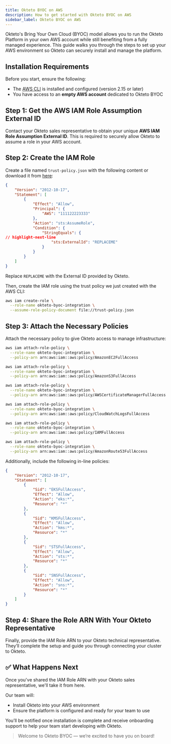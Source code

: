 ```yaml
---
title: Okteto BYOC on AWS
description: How to get started with Okteto BYOC on AWS
sidebar_label: Okteto BYOC on AWS
---
```




Okteto's Bring Your Own Cloud (BYOC) model allows you to run the Okteto Platform in your own AWS account while still benefiting from a fully managed experience.
This guide walks you through the steps to set up your AWS environment so Okteto can securely install and manage the platform.

## Installation Requirements

Before you start, ensure the following:

- The [AWS CLI](https://docs.aws.amazon.com/cli/latest/userguide/getting-started-install.html#getting-started-install-instructions) is installed and configured (version 2.15 or later)
- You have access to an **empty AWS account** dedicated to Okteto BYOC



## Step 1: Get the AWS IAM Role Assumption External ID

Contact your Okteto sales representative to obtain your unique **AWS IAM Role Assumption External ID**. This is required to securely allow Okteto to assume a role in your AWS account.

## Step 2: Create the IAM Role

Create a file named `trust-policy.json` with the following content or download it from <a href="./trust-policy.json" download="trust-policy.json">here</a>:

```json title="trust-policy.json"
{
    "Version": "2012-10-17",
    "Statement": [
        {
            "Effect": "Allow",
            "Principal": {
                "AWS": "111122223333"
            },
            "Action": "sts:AssumeRole",
            "Condition": {
                "StringEquals": {
// highlight-next-line
                    "sts:ExternalId": "REPLACEME"
                }
            }
        }
    ]
}
```
Replace `REPLACEME` with the External ID provided by Okteto.

Then, create the IAM role using the trust policy we just created with the AWS CLI:

```bash
aws iam create-role \
  --role-name okteto-byoc-integration \
  --assume-role-policy-document file://trust-policy.json
```

## Step 3: Attach the Necessary Policies

Attach the necessary policy to give Okteto access to manage infrastructure:

```bash
aws iam attach-role-policy \
  --role-name okteto-byoc-integration \
  --policy-arn arn:aws:iam::aws:policy/AmazonEC2FullAccess

aws iam attach-role-policy \
  --role-name okteto-byoc-integration \
  --policy-arn arn:aws:iam::aws:policy/AmazonS3FullAccess

aws iam attach-role-policy \
  --role-name okteto-byoc-integration \
  --policy-arn arn:aws:iam::aws:policy/AWSCertificateManagerFullAccess

aws iam attach-role-policy \
  --role-name okteto-byoc-integration \
  --policy-arn arn:aws:iam::aws:policy/CloudWatchLogsFullAccess

aws iam attach-role-policy \
  --role-name okteto-byoc-integration \
  --policy-arn arn:aws:iam::aws:policy/IAMFullAccess

aws iam attach-role-policy \
  --role-name okteto-byoc-integration \
  --policy-arn arn:aws:iam::aws:policy/AmazonRoute53FullAccess
```

Additionally, include the following in-line policies:

```json
{
    "Version": "2012-10-17",
    "Statement": [
        {
            "Sid": "EKSFullAccess",
            "Effect": "Allow",
            "Action": "eks:*",
            "Resource": "*"
        },
        {
            "Sid": "KMSFullAccess",
            "Effect": "Allow",
            "Action": "kms:*",
            "Resource": "*"
        },
        {
            "Sid": "STSFullAccess",
            "Effect": "Allow",
            "Action": "sts:*",
            "Resource": "*"
        },
        {
            "Sid": "SNSFullAccess",
            "Effect": "Allow",
            "Action": "sns:*",
            "Resource": "*"
        }
    ]
}
```

## Step 4: Share the Role ARN With Your Okteto Representative

Finally, provide the IAM Role ARN to your Okteto technical representative. They’ll complete the setup and guide you through connecting your cluster to Okteto.

## ✅ What Happens Next

Once you've shared the IAM Role ARN with your Okteto sales representative, we'll take it from here.

Our team will:

- Install Okteto into your AWS environment
- Ensure the platform is configured and ready for your team to use

You’ll be notified once installation is complete and receive onboarding support to help your team start developing with Okteto.

> Welcome to Okteto BYOC — we’re excited to have you on board!
